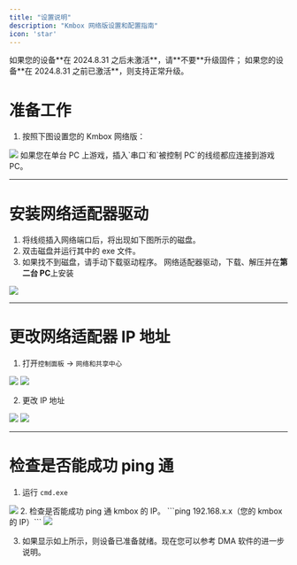 ```yaml
---
title: "设置说明"
description: "Kmbox 网络版设置和配置指南"
icon: 'star'
---
```


<Warning>
  如果您的设备**在 2024.8.31 之后未激活**，请**不要**升级固件；  
  如果您的设备**在 2024.8.31 之前已激活**，则支持正常升级。
</Warning>

# 准备工作
1. 按照下图设置您的 Kmbox 网络版：
<Frame>
      <img src="/cn/images/net0.png" />
</Frame>
<Note>
  如果您在单台 PC 上游戏，插入`串口`和`被控制 PC`的线缆都应连接到游戏 PC。
</Note>

---

# 安装网络适配器驱动
1. 将线缆插入网络端口后，将出现如下图所示的磁盘。
2. 双击磁盘并运行其中的 exe 文件。
3. 如果找不到磁盘，请手动下载驱动程序。
<Card title="网络适配器驱动" icon="download" href="https://alist.scarlet.technology/d/Users/Hardware/Kmbox%20Net/kmboxNet_Driver.zip">网络适配器驱动，下载、解压并在**第二台 PC**上安装</Card>
<Frame>
      <img src="/cn/images/net1.png" />
</Frame>

---

# 更改网络适配器 IP 地址
1. 打开`控制面板` -> `网络和共享中心`
<Frame>
      <img src="/cn/images/net2.png" />
</Frame>
<Frame>
      <img src="/cn/images/net3.png" />
</Frame>

2. 更改 IP 地址

<Frame>
      <img src="/cn/images/net4.png" />
</Frame>

<Frame>
      <img src="/cn/images/net5.png" />
</Frame>

---

# 检查是否能成功 ping 通
1. 运行 `cmd.exe`
<Frame>
      <img src="/cn/images/net6.png" />
</Frame>
2. 检查是否能成功 ping 通 kmbox 的 IP。  
```ping 192.168.x.x（您的 kmbox 的 IP）```
<Frame>
      <img src="/cn/images/net7.png" />
</Frame>

3. 如果显示如上所示，则设备已准备就绪。现在您可以参考 DMA 软件的进一步说明。